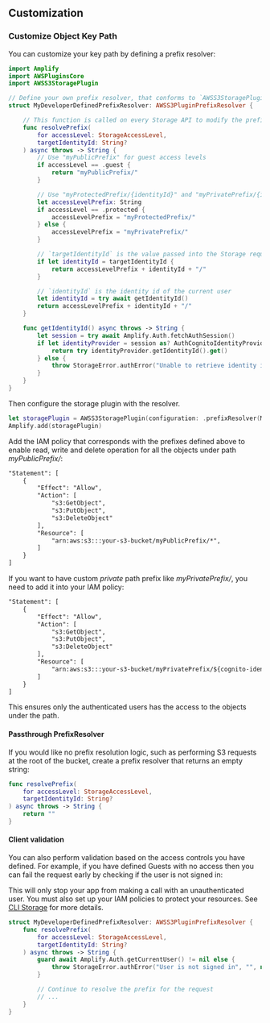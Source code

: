 ## Customization

### Customize Object Key Path

You can customize your key path by defining a prefix resolver:

```swift
import Amplify
import AWSPluginsCore
import AWSS3StoragePlugin

// Define your own prefix resolver, that conforms to `AWSS3StoragePluginPrefixResolver`
struct MyDeveloperDefinedPrefixResolver: AWSS3PluginPrefixResolver {

    // This function is called on every Storage API to modify the prefix of the request.
    func resolvePrefix(
        for accessLevel: StorageAccessLevel,
        targetIdentityId: String?
    ) async throws -> String {
        // Use "myPublicPrefix" for guest access levels
        if accessLevel == .guest {
            return "myPublicPrefix/"
        }

        // Use "myProtectedPrefix/{identityId}" and "myPrivatePrefix/{identityId}" respectively
        let accessLevelPrefix: String
        if accessLevel == .protected {
            accessLevelPrefix = "myProtectedPrefix/"
        } else {
            accessLevelPrefix = "myPrivatePrefix/"
        }

        // `targetIdentityId` is the value passed into the Storage request object
        if let identityId = targetIdentityId {
            return accessLevelPrefix + identityId + "/"
        }

        // `identityId` is the identity id of the current user
        let identityId = try await getIdentityId()
        return accessLevelPrefix + identityId + "/"
    }

    func getIdentityId() async throws -> String {
        let session = try await Amplify.Auth.fetchAuthSession()
        if let identityProvider = session as? AuthCognitoIdentityProvider {
            return try identityProvider.getIdentityId().get()
        } else {
            throw StorageError.authError("Unable to retrieve identity id", "", nil)
        }
    }
}
```

Then configure the storage plugin with the resolver.

```swift
let storagePlugin = AWSS3StoragePlugin(configuration: .prefixResolver(MyDeveloperDefinedPrefixResolver()))
Amplify.add(storagePlugin)
```

Add the IAM policy that corresponds with the prefixes defined above to enable read, write and delete operation for all the objects under path *myPublicPrefix/*:

```xml
"Statement": [
    {
        "Effect": "Allow",
        "Action": [
            "s3:GetObject",
            "s3:PutObject",
            "s3:DeleteObject"
        ],
        "Resource": [
            "arn:aws:s3:::your-s3-bucket/myPublicPrefix/*",
        ]
    }
]
```

If you want to have custom *private* path prefix like *myPrivatePrefix/*, you need to add it into your IAM policy:
```xml
"Statement": [
    {
        "Effect": "Allow",
        "Action": [
            "s3:GetObject",
            "s3:PutObject",
            "s3:DeleteObject"
        ],
        "Resource": [
            "arn:aws:s3:::your-s3-bucket/myPrivatePrefix/${cognito-identity.amazonaws.com:sub}/*"
        ]
    }
]
```
This ensures only the authenticated users has the access to the objects under the path.

#### Passthrough PrefixResolver

If you would like no prefix resolution logic, such as performing S3 requests at the root of the bucket, create a prefix resolver that returns an empty string:

```swift
func resolvePrefix(
    for accessLevel: StorageAccessLevel,
    targetIdentityId: String?
) async throws -> String {
    return ""
}
```

#### Client validation

You can also perform validation based on the access controls you have defined. For example, if you have defined Guests with no access then you can fail the request early by checking if the user is not signed in:

<Callout>

This will only stop your app from making a call with an unauthenticated user. You must also set up your IAM policies to protect your resources. See [CLI Storage](/cli/storage/import) for more details.

</Callout>

```swift
struct MyDeveloperDefinedPrefixResolver: AWSS3PluginPrefixResolver {
    func resolvePrefix(
        for accessLevel: StorageAccessLevel,
        targetIdentityId: String?
    ) async throws -> String {
        guard await Amplify.Auth.getCurrentUser() != nil else {
            throw StorageError.authError("User is not signed in", "", nil)
        }

        // Continue to resolve the prefix for the request
        // ...
    }
}
```
